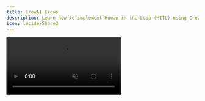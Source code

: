 ```yaml
---
title: CrewAI Crews
description: Learn how to implement Human-in-the-Loop (HITL) using CrewAI Crews.
icon: lucide/Share2
---
```


<video src="/images/coagents/node-hitl.mp4" className="rounded-lg shadow-xl" loop playsInline controls autoPlay muted />

<Callout type="info">
  Pictured above is the [coagent starter](https://github.com/copilotkit/copilotkit/tree/main/examples/coagent-starter-crewai-crews) with
  the implementation below applied!
</Callout>

## What is this?
[Crew based agents](https://docs.crewai.com/concepts/crews) are stateful agents that can be interrupted and resumed to allow for user input.

CopilotKit lets you to add custom UI to take user input and then pass it back to the agent upon completion.

## Why should I use this?

Human-in-the-loop is a powerful way to implement complex workflows that are production ready. By having a human in the loop, you can ensure that the agent is always making the right decisions and ultimately is being steered in the right direction.

Crew based agents are a great way to implement HITL for more complex workflows where you want to ensure the agent is aware of everything that has happened during a HITL interaction.

## Implementation

<Steps>
    <Step>
        ### Run and connect your agent

        You'll need to run your agent and connect it to CopilotKit before proceeding. If you haven't done so already, you can follow the instructions in the [Getting Started](/crewai-crews/quickstart/crewai) guide.

        If you don't already have an agent, you can use the [coagent starter](https://github.com/CopilotKit/CopilotKit/tree/main/examples/coagents-starter-crewai-crews) as a starting point
        as this guide uses it as a starting point.
    </Step>
    
    <Step>
      ### Install the CopilotKit SDK
      <InstallSDKSnippet components={props.components}/>
    </Step>

    <Step>
        ### Add a `useCopilotAction` to your Frontend
        First, we'll create a component that displays the arguments of the crew and waits for user approval.

        ```tsx title="ui/app/page.tsx"
        import { useCopilotAction } from "@copilotkit/react-core"
        import { Markdown } from "@copilotkit/react-ui"

        function YourMainContent() {
          // ...

          useCopilotAction({ 
            name: "confirmKickoffCrew",
            available: "remote",
            description: "Confirm the kickoff of the crew. You MUST call this tool before the crew can continue.",
            parameters: [
              { name: "jsonArguments", type: "string", description: "The JSON input to the crew", required: true },
            ],
            // [!code highlight:25]
            renderAndWaitForResponse: ({ args, respond, status }) => {
              return (
                <div>
                  <pre>{args.jsonArguments}</pre>
                  
                  <div className={`flex gap-4 pt-4 ${status !== "executing" ? "hidden" : ""}`}>
                    <button 
                      onClick={() => respond?.("CANCEL")}
                      disabled={status !== "executing"}
                      className="border p-2 rounded-xl w-full"
                    >
                      Cancel
                    </button>
                    <button
                      onClick={() => respond?.("KICKOFF")}
                      disabled={status !== "executing"} 
                      className="bg-blue-500 text-white p-2 rounded-xl w-full"
                    >
                      Approve Kickoff
                    </button>
                  </div>
                </div>
              );
            },
          });

          // ...
        }
        ```
    </Step>

    <Step>
    ### Setup the CrewAI Agent
    Now we'll setup the CrewAI agent. The actions defined on the frontend are made automatically available to the agent.

    <Tabs groupId="language" items={["Python"]}>
      <Tab value="Python">
        ```python title="agent/sample_agent/agent.py"
        sdk = CopilotKitRemoteEndpoint(
            agents=[
                CrewAIAgent(
                    name="research_crew",
                    description="Research agent",
                    crew=ResearchCrew(),
                ),
            ],
        )
        ```
      </Tab>
    </Tabs>
    </Step>
    <Step>
        ### Give it a try!
        Try giving the crew enough information to complete the task, i.e. "Research the state of AI in 2025". You should see the custom UI component that allows you to approve or cancel the kickoff of the crew.
    </Step>
</Steps>